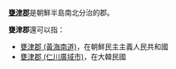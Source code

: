 '''[[甕津郡|甕津郡]]'''是朝鮮半島南北分治的郡。

'''甕津郡'''還可以指：
*[[甕津郡_(黃海南道)|甕津郡 (黃海南道)]]，在朝鮮民主主義人民共和國
*[[甕津郡_(仁川廣域市)|甕津郡 (仁川廣域市)]]，在大韓民國

{{Disambiguation|cat=三字郡名消歧义}}